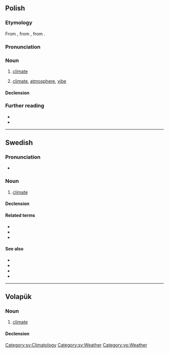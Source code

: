 {{also|klímat}}
==Polish==

===Etymology===
From {{bor|pl|fr|climat}}, from {{der|pl|la|clima}}, from {{der|pl|grc|κλίμα}}.

===Pronunciation===
{{pl-p|a=Pl-klimat.ogg}}

===Noun===
{{pl-noun|m-in}}

# {{lb|pl|climatology}} [[climate]]
# [[climate]], [[atmosphere]], [[vibe]]

====Declension====
{{pl-decl-noun-m-in}}

===Further reading===
* {{R:pl:WSJP}}
* {{R:PWN}}

{{C|pl|Weather}}

----

==Swedish==

===Pronunciation===
* {{audio|sv|Sv-klimat.ogg|Audio}}

===Noun===
{{sv-noun|n}}

# [[climate]]

====Declension====
{{sv-infl-noun-n-zero}}

====Related terms====
* {{l|sv|klimatförändring}}
* {{l|sv|klimatpåverkan}}
* {{l|sv|klimatskeptiker}}

====See also====
* {{l|sv|global}}
* {{l|sv|klematis}}
* {{l|sv|uppvärmning}}
* {{l|sv|väder}}

[[Category:sv:Climatology]]
[[Category:sv:Weather]]

----

==Volapük==

===Noun===
{{vo-noun}}

# [[climate]]

====Declension====
{{vo-decl-noun}}

[[Category:vo:Weather]]